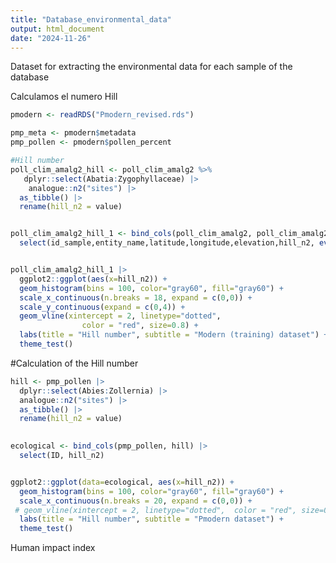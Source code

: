 ```yaml
---
title: "Database_environmental_data"
output: html_document
date: "2024-11-26"
---
```


Dataset for extracting the environmental data for each sample of the database


Calculamos el numero Hill

```r
pmodern <- readRDS("Pmodern_revised.rds")
```


```r
pmp_meta <- pmodern$metadata
pmp_pollen <- pmodern$pollen_percent
```



```r
#Hill number
poll_clim_amalg2_hill <- poll_clim_amalg2 %>%
   dplyr::select(Abatia:Zygophyllaceae) |>
    analogue::n2("sites") |>
  as_tibble() |>
  rename(hill_n2 = value)


poll_clim_amalg2_hill_1 <- bind_cols(poll_clim_amalg2, poll_clim_amalg2_hill) |>
  select(id_sample,entity_name,latitude,longitude,elevation,hill_n2, everything())


poll_clim_amalg2_hill_1 |>
  ggplot2::ggplot(aes(x=hill_n2)) +
  geom_histogram(bins = 100, color="gray60", fill="gray60") +
  scale_x_continuous(n.breaks = 18, expand = c(0,0)) +
  scale_y_continuous(expand = c(0,4)) +
  geom_vline(xintercept = 2, linetype="dotted", 
                color = "red", size=0.8) + 
  labs(title = "Hill number", subtitle = "Modern (training) dataset") +
  theme_test()
```



#Calculation of the Hill number
```r
hill <- pmp_pollen |>
  dplyr::select(Abies:Zollernia) |>
  analogue::n2("sites") |>
  as_tibble() |>
  rename(hill_n2 = value)
  

ecological <- bind_cols(pmp_pollen, hill) |>
  select(ID, hill_n2)


ggplot2::ggplot(data=ecological, aes(x=hill_n2)) +
  geom_histogram(bins = 100, color="gray60", fill="gray60") +
  scale_x_continuous(n.breaks = 20, expand = c(0,0)) +
 # geom_vline(xintercept = 2, linetype="dotted",  color = "red", size=0.8) + 
  labs(title = "Hill number", subtitle = "Pmodern dataset") +
  theme_test()
```


Human impact index
```r

```




